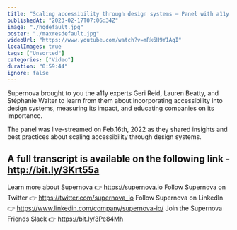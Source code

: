 ```yaml
---
title: "Scaling accessibility through design systems — Panel with a11y experts, powered by Supernova"
publishedAt: "2023-02-17T07:06:34Z"
image: "./hqdefault.jpg"
poster: "./maxresdefault.jpg"
videoUrl: "https://www.youtube.com/watch?v=mRk6H9Y1AqI"
localImages: true
tags: ["Unsorted"]
categories: ["Video"]
duration: "0:59:44"
ignore: false
---
```


Supernova brought to you the a11y experts Geri Reid, Lauren Beatty, and Stéphanie Walter to learn from them about incorporating accessibility into design systems, measuring its impact, and educating companies on its importance.

The panel was live-streamed on Feb.16th, 2022 as they shared insights and best practices about scaling accessibility through design systems.

## A full transcript is available on the following link - http://bit.ly/3Krt55a

Learn more about Supernova 👉 https://supernova.io
Follow Supernova on Twitter 👉 https://twitter.com/supernova_io
Follow Supernova on LinkedIn 👉 https://www.linkedin.com/company/supernova-io/
Join the Supernova Friends Slack 👉 https://bit.ly/3Pe84Mh
